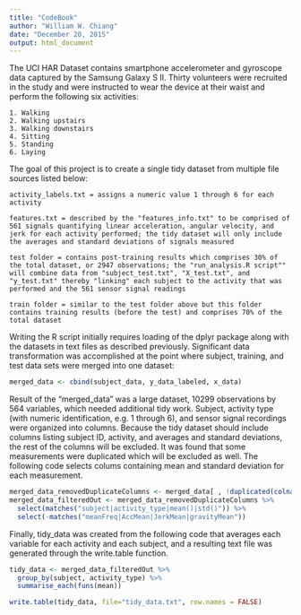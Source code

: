 ```yaml
---
title: "CodeBook"
author: "William W. Chiang"
date: "December 20, 2015"
output: html_document
---
```


The UCI HAR Dataset contains smartphone accelerometer and gyroscope data captured by the Samsung Galaxy S II. Thirty volunteers were recruited in the study and were instructed to wear the device at their waist and perform the following six activities: 

```Activity
1. Walking
2. Walking upstairs
3. Walking downstairs
4. Sitting
5. Standing
6. Laying
```

The goal of this project is to create a single tidy dataset from multiple file sources listed below:

```File
activity_labels.txt = assigns a numeric value 1 through 6 for each activity

features.txt = described by the "features_info.txt" to be comprised of 561 signals quantifying linear acceleration, angular velocity, and jerk for each activity performed; the tidy dataset will only include the averages and standard deviations of signals measured

test folder = contains post-training results which comprises 30% of the total dataset, or 2947 observations; the "run_analysis.R script"" will combine data from "subject_test.txt", "X_test.txt", and "y_test.txt" thereby "linking" each subject to the activity that was performed and the 561 sensor signal readings

train folder = similar to the test folder above but this folder contains training results (before the test) and comprises 70% of the total dataset
```

Writing the R script initially requires loading of the dplyr package along with the datasets in text files as described previously. Significant data transformation was accomplished at the point where subject, training, and test data sets were merged into one dataset:

```r
merged_data <- cbind(subject_data, y_data_labeled, x_data)
```

Result of the "merged_data" was a large dataset, 10299 observations by 564 variables, which needed additional tidy work. Subject, activity type (with numeric identification, e.g. 1 through 6), and sensor signal recordings were organized into columns. Because the tidy dataset should include columns listing subject ID, activity, and averages and standard deviations, the rest of the columns will be excluded. It was found that some measurements were duplicated which will be excluded as well. The following code selects colums containing mean and standard deviation for each measurement.

```r
merged_data_removedDuplicateColumns <- merged_data[ , !duplicated(colnames(merged_data))]
merged_data_filteredOut <- merged_data_removedDuplicateColumns %>%
  select(matches("subject|activity_type|mean()|std()")) %>%
  select(-matches("meanFreq|AccMean|JerkMean|gravityMean"))
```

Finally, tidy_data was created from the following code that averages each variable for each activity and each subject, and a resulting text file was generated through the write.table function.

```r
tidy_data <- merged_data_filteredOut %>%
  group_by(subject, activity_type) %>%
  summarise_each(funs(mean))

write.table(tidy_data, file="tidy_data.txt", row.names = FALSE)
```

